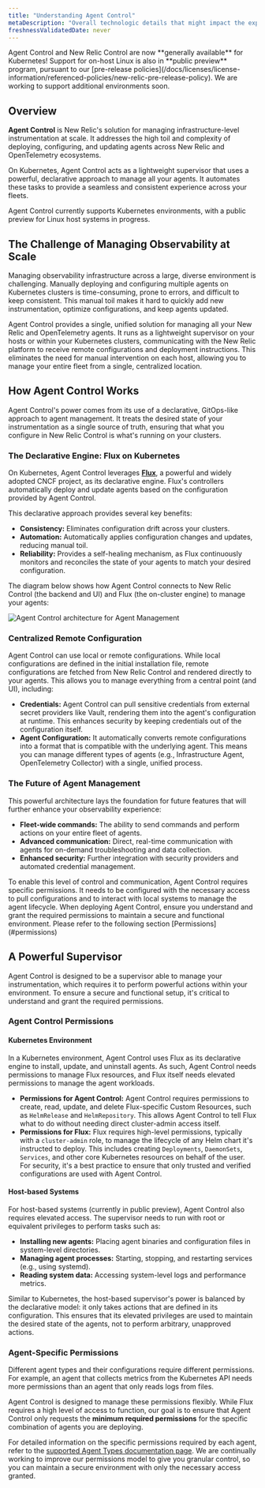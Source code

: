 ```yaml
---
title: "Understanding Agent Control"
metaDescription: "Overall technologic details that might impact the experience"
freshnessValidatedDate: never
---
```

<Callout variant="important">
  Agent Control and New Relic Control are now **generally available** for Kubernetes! Support for on-host Linux is also in **public preview** program, pursuant to our [pre-release policies](/docs/licenses/license-information/referenced-policies/new-relic-pre-release-policy).
  We are working to support additional environments soon.
</Callout>

## Overview

**Agent Control** is New Relic's solution for managing infrastructure-level instrumentation at scale. It addresses the high toil and complexity of deploying, configuring, and updating agents across New Relic and OpenTelemetry ecosystems. 

On Kubernetes, Agent Control acts as a lightweight supervisor that uses a powerful, declarative approach to manage all your agents. It automates these tasks to provide a seamless and consistent experience across your fleets. 

<Callout variant="tip">
  Agent Control currently supports Kubernetes environments, with a public preview for Linux host systems in progress.
</Callout>

## The Challenge of Managing Observability at Scale

Managing observability infrastructure across a large, diverse environment is challenging. Manually deploying and configuring multiple agents on Kubernetes clusters is time-consuming, prone to errors, and difficult to keep consistent. This manual toil makes it hard to quickly add new instrumentation, optimize configurations, and keep agents updated.

Agent Control provides a single, unified solution for managing all your New Relic and OpenTelemetry agents. It runs as a lightweight supervisor on your hosts or within your Kubernetes clusters, communicating with the New Relic platform to receive remote configurations and deployment instructions. This eliminates the need for manual intervention on each host, allowing you to manage your entire fleet from a single, centralized location.

## How Agent Control Works

Agent Control's power comes from its use of a declarative, GitOps-like approach to agent management. It treats the desired state of your instrumentation as a single source of truth, ensuring that what you configure in New Relic Control is what's running on your clusters.

### The Declarative Engine: Flux on Kubernetes

On Kubernetes, Agent Control leverages **[Flux](https://fluxcd.io/)**, a powerful and widely adopted CNCF project, as its declarative engine. Flux's controllers automatically deploy and update agents based on the configuration provided by Agent Control.

This declarative approach provides several key benefits:

- **Consistency:** Eliminates configuration drift across your clusters.
- **Automation:** Automatically applies configuration changes and updates, reducing manual toil.
- **Reliability:** Provides a self-healing mechanism, as Flux continuously monitors and reconciles the state of your agents to match your desired configuration.
 
The diagram below shows how Agent Control connects to New Relic Control (the backend and UI) and Flux (the on-cluster engine) to manage your agents:

<img
  title="Agent Control architecture"
  alt="Agent Control architecture for Agent Management"
  src="/images/agent-control-architecture.png"
/>

### Centralized Remote Configuration

Agent Control can use local or remote configurations. While local configurations are defined in the initial installation file, remote configurations are fetched from New Relic Control and rendered directly to your agents. This allows you to manage everything from a central point (and UI), including:

- **Credentials:** Agent Control can pull sensitive credentials from external secret providers like Vault, rendering them into the agent's configuration at runtime. This enhances security by keeping credentials out of the configuration itself. 
- **Agent Configuration:** It automatically converts remote configurations into a format that is compatible with the underlying agent. This means you can manage different types of agents (e.g., Infrastructure Agent, OpenTelemetry Collector) with a single, unified process. 

### The Future of Agent Management

This powerful architecture lays the foundation for future features that will further enhance your observability experience:
- **Fleet-wide commands:** The ability to send commands and perform actions on your entire fleet of agents.
- **Advanced communication:** Direct, real-time communication with agents for on-demand troubleshooting and data collection.
- **Enhanced security:** Further integration with security providers and automated credential management.

<Callout title="warning">
  To enable this level of control and communication, Agent Control requires specific permissions. It needs to be configured with the necessary access to pull configurations and to interact with local systems to manage the agent lifecycle. When deploying Agent Control, ensure you understand and grant the required permissions to maintain a secure and functional environment.
  Please refer to the following section [Permissions](#permissions)
</Callout>

## A Powerful Supervisor

Agent Control is designed to be a supervisor able to manage your instrumentation, which requires it to perform powerful actions within your environment. To ensure a secure and functional setup, it's critical to understand and grant the required permissions.

### Agent Control Permissions
#### Kubernetes Environment
In a Kubernetes environment, Agent Control uses Flux as its declarative engine to install, update, and uninstall agents. As such, Agent Control needs permissions to manage Flux resources, and Flux itself needs elevated permissions to manage the agent workloads.

- **Permissions for Agent Control:** Agent Control requires permissions to create, read, update, and delete Flux-specific Custom Resources, such as `HelmRelease` and `HelmRepository`. This allows Agent Control to tell Flux what to do without needing direct cluster-admin access itself.
- **Permissions for Flux:** Flux requires high-level permissions, typically with a `cluster-admin` role, to manage the lifecycle of any Helm chart it's instructed to deploy. This includes creating `Deployments`, `DaemonSets`, `Services`, and other core Kubernetes resources on behalf of the user. For security, it's a best practice to ensure that only trusted and verified configurations are used with Agent Control.

#### Host-based Systems
For host-based systems (currently in public preview), Agent Control also requires elevated access. The supervisor needs to run with root or equivalent privileges to perform tasks such as:

- **Installing new agents:** Placing agent binaries and configuration files in system-level directories.
- **Managing agent processes:** Starting, stopping, and restarting services (e.g., using systemd).
- **Reading system data:** Accessing system-level logs and performance metrics.

Similar to Kubernetes, the host-based supervisor's power is balanced by the declarative model: it only takes actions that are defined in its configuration. This ensures that its elevated privileges are used to maintain the desired state of the agents, not to perform arbitrary, unapproved actions.

### Agent-Specific Permissions
Different agent types and their configurations require different permissions. For example, an agent that collects metrics from the Kubernetes API needs more permissions than an agent that only reads logs from files.

Agent Control is designed to manage these permissions flexibly. While Flux requires a high level of access to function, our goal is to ensure that Agent Control only requests the **minimum required permissions** for the specific combination of agents you are deploying.

For detailed information on the specific permissions required by each agent, refer to the [supported Agent Types documentation page](/docs/new-relic-control/agent-control/agent-types). We are continually working to improve our permissions model to give you granular control, so you can maintain a secure environment with only the necessary access granted.